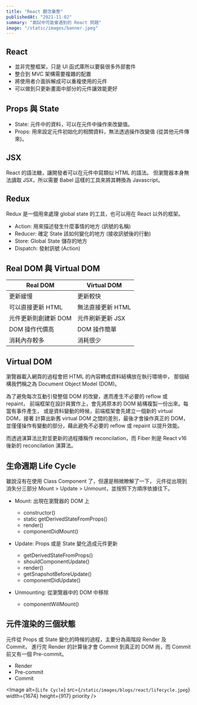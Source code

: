 ```yaml
---
title: "React 觀念彙整"
publishedAt: "2021-11-02"
summary: "面試中可能會遇到的 React 問題"
image: "/static/images/banner.jpeg"
---
```


## React

- 並非完整框架，只是 UI 函式庫所以要裝很多外部套件
- 整合到 MVC 架構需要複雜的配置
- 將使用者介面拆解成可以重複使用的元件
- 可以做到只更新畫面中部分的元件讓效能更好

## Props 與 State

- State: 元件中的資料，可以在元件中操作來改變值。
- Props: 用來設定元件初始化的相關資料，無法透過操作改變值 (從其他元件傳來)。

## JSX

React 的語法糖，讓開發者可以在元件中寫類似 HTML 的語法。
但瀏覽器本身無法讀取 JSX，所以需要 Babel 這樣的工具來將其轉換為 Javascript。

## Redux

Redux 是一個用來處理 global state 的工具，也可以用在 React 以外的框架。

- Action: 用來描述發生什麼事情的地方 (訊號的名稱)
- Reducer: 確定 State 該如何變化的地方 (接收訊號後的行動)
- Store: Global State 儲存的地方
- Dispatch: 發射訊號 (Action)

## Real DOM 與 Virtual DOM

| Real DOM             | Virtual DOM       |
| -------------------- | ----------------- |
| 更新緩慢             | 更新較快          |
| 可以直接更新 HTML    | 無法直接更新 HTML |
| 元件更新則創建新 DOM | 元件刷新更新 JSX  |
| DOM 操作代價高       | DOM 操作簡單      |
| 消耗內存較多         | 消耗很少          |

## Virtual DOM

瀏覽器載入網頁的過程會把 HTML 的內容轉成資料結構放在執行環境中，
那個結構我們稱之為 Document Object Model (DOM)。

為了避免每次互動引發整個 DOM 的改變，進而產生不必要的 reflow 或 repaint，
前端框架在設計與實作上，會先將原本的 DOM 結構複製一份出來。每當有事件產生，
或是資料變動的時候，前端框架會先建立一個新的 virtual DOM，接著
計算出新舊 virtual DOM 之間的差別，最後才會操作真正的 DOM，
並僅僅操作有變動的部分，藉此避免不必要的 reflow 或 repaint 以提升效能。

而透過演算法比對並更新的過程播稱作 reconcilation，而 Fiber 則是 React v16
後新的 reconcilation 演算法。

## 生命週期 Life Cycle

雖說沒有在使用 Class Component 了，但還是稍微瞭解了一下，
元件從出現到消失分三部分 Mount > Update > Unmount，並按照下方順序依據往下。

- Mount: 出現在瀏覽器的 DOM 上

  - constructor()
  - static getDerivedStateFromProps()
  - render()
  - componentDidMount()

- Update: Props 或是 State 變化造成元件更新

  - getDerivedStateFromProps()
  - shouldComponentUpdate()
  - render()
  - getSnapshotBeforeUpdate()
  - componentDidUpdate()

- Unmounting: 從瀏覽器中的 DOM 中移除
  - componentWillMount()

## 元件渲染的三個狀態

元件從 Props 或 State 變化的時候的過程，主要分為兩階段 Render 及 Commit，
進行完 Render 的計算後才會 Commit 到真正的 DOM 尚，而 Commit 前又有一個 Pre-commit。

- Render
- Pre-commit
- Commit

<Image
  alt={`Life Cycle`}
  src={`/static/images/blogs/react/lifecycle.jpeg`}
  width={1674}
  height={917}
  priority
/>
